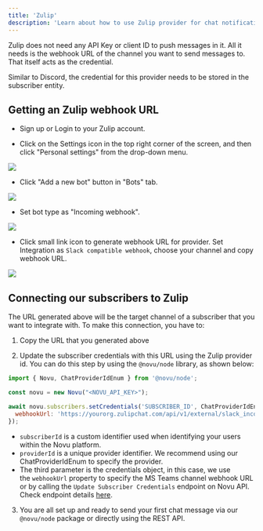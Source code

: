 ```yaml
---
title: 'Zulip'
description: 'Learn about how to use Zulip provider for chat notifications'
---
```


Zulip does not need any API Key or client ID to push messages in it. All it needs is the webhook URL of the channel you want to send messages to. That itself acts as the credential.

Similar to Discord, the credential for this provider needs to be stored in the subscriber entity.

## Getting an Zulip webhook URL

- Sign up or Login to your Zulip account.

- Click on the Settings icon in the top right corner of the screen, and then click "Personal settings" from the drop-down menu.

<Frame><img src="/images/zulip-1.png" /></Frame>

- Click "Add a new bot" button in "Bots" tab.

<Frame><img src="/images/zulip-2.png" /> </Frame>

- Set bot type as "Incoming webhook".

<Frame><img src="/images/zulip-3.png" /> </Frame>

- Click small link icon to generate webhook URL for provider. Set Integration as `Slack compatible webhook`, choose your channel and copy webhook URL.

<Frame><img src="/images/zulip-4.png" /> </Frame>

## Connecting our subscribers to Zulip

The URL generated above will be the target channel of a subscriber that you want to integrate with. To make this connection, you have to:

1. Copy the URL that you generated above

2. Update the subscriber credentials with this URL using the Zulip provider id. You can do this step by using the `@novu/node` library, as shown below:

```jsx
import { Novu, ChatProviderIdEnum } from '@novu/node';

const novu = new Novu("<NOVU_API_KEY>");

await novu.subscribers.setCredentials('SUBSCRIBER_ID', ChatProviderIdEnum.Zulip, {
  webhookUrl: 'https://yourorg.zulipchat.com/api/v1/external/slack_incoming?api_key=APIKEY&stream=general',
});
```

- `subscriberId` is a custom identifier used when identifying your users within the Novu platform.
- `providerId` is a unique provider identifier. We recommend using our ChatProviderIdEnum to specify the provider.
- The third parameter is the credentials object, in this case, we use the `webhookUrl` property to specify the MS Teams channel webhook URL or by calling the `Update Subscriber Credentials` endpoint on Novu API. Check endpoint details [here](https://docs.novu.co/api/update-subscriber-credentials/).

3. You are all set up and ready to send your first chat message via our `@novu/node` package or directly using the REST API.
